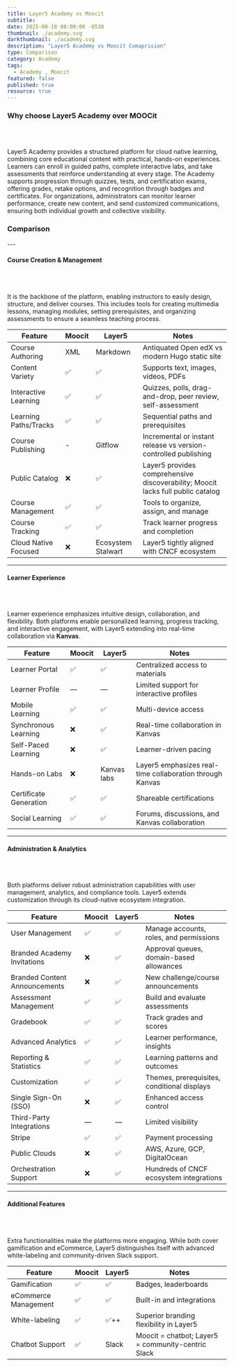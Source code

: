 ```yaml
---
title: Layer5 Academy vs Moocit
subtitle:
date: 2025-08-18 08:00:00 -0530
thumbnail: ./academy.svg
darkthumbnail: ./academy.svg
description: "Layer5 Academy vs Moocit Comaprision"
type: Comparison
category: Academy
tags:
  - Academy , Moocit
featured: false
published: true
resource: true
---
```


<h3> Why choose Layer5 Academy over MOOCit </h3>
<br></br>
<p>
Layer5 Academy provides a structured platform for cloud native learning, combining core educational content with practical, hands-on experiences. Learners can enroll in guided paths, complete interactive labs, and take assessments that reinforce understanding at every stage.
The Academy supports progression through quizzes, tests, and certification exams, offering grades, retake options, and recognition through badges and certificates. For organizations, administrators can monitor learner performance, create new content, and send customized communications, ensuring both individual growth and collective visibility.
</p>


<h3> Comparison </h3>
---
<h4>Course Creation & Management</h4>
<br></br>

<p>It is the backbone of the platform, enabling instructors to easily design, structure, and deliver courses. This includes tools for creating multimedia lessons, managing modules, setting prerequisites, and organizing assessments to ensure a seamless teaching process.</p>


| Feature | Moocit | Layer5 | Notes |
|---------|--------|--------|-------|
| Course Authoring | XML | Markdown | Antiquated Open edX vs modern Hugo static site |
| Content Variety | ✅ | ✅ | Supports text, images, videos, PDFs |
| Interactive Learning | ✅ | ✅ | Quizzes, polls, drag-and-drop, peer review, self-assessment |
| Learning Paths/Tracks | ✅ | ✅ | Sequential paths and prerequisites |
| Course Publishing | - | Gitflow | Incremental or instant release vs version-controlled publishing |
| Public Catalog | ❌ | ✅ | Layer5 provides comprehensive discoverability; Moocit lacks full public catalog |
| Course Management | ✅ | ✅ | Tools to organize, assign, and manage |
| Course Tracking | ✅ | ✅ | Track learner progress and completion |
| Cloud Native Focused | ❌ | Ecosystem Stalwart | Layer5 tightly aligned with CNCF ecosystem |

---

<h4>Learner Experience</h4>
<br></br>

<p>Learner experience emphasizes intuitive design, collaboration, and flexibility. Both platforms enable personalized learning, progress tracking, and interactive engagement, with Layer5 extending into real-time collaboration via <b>Kanvas</b>.</p>

| Feature | Moocit | Layer5 | Notes |
|---------|--------|--------|-------|
| Learner Portal | ✅ | ✅ | Centralized access to materials |
| Learner Profile | — | — | Limited support for interactive profiles |
| Mobile Learning | ✅ | ✅ | Multi-device access |
| Synchronous Learning | ❌ | ✅ | Real-time collaboration in Kanvas |
| Self-Paced Learning | ❌ | ✅ | Learner-driven pacing |
| Hands-on Labs | ❌ | Kanvas labs   |    Layer5 emphasizes real-time collaboration through Kanvas|
| Certificate Generation | ✅ | ✅ | Shareable certifications |
| Social Learning | ✅ | ✅ | Forums, discussions, and Kanvas collaboration |

---

<h4>Administration & Analytics</h4>
<br></br>

<p>Both platforms deliver robust administration capabilities with user management, analytics, and compliance tools. Layer5 extends customization through its cloud-native ecosystem integration.</p>

| Feature | Moocit | Layer5 | Notes |
|---------|--------|--------|-------|
| User Management | ✅ | ✅ | Manage accounts, roles, and permissions |
| Branded Academy Invitations | ❌ | ✅ | Approval queues, domain-based allowances |
| Branded Content Announcements | ❌ | ✅ | New challenge/course announcements |
| Assessment Management | ✅ | ✅ | Build and evaluate assessments |
| Gradebook | ✅ | ✅ | Track grades and scores |
| Advanced Analytics | ✅ | ✅ | Learner performance, insights |
| Reporting & Statistics | ✅ | ✅ | Learning patterns and outcomes |
| Customization | ✅ | ✅ | Themes, prerequisites, conditional displays |
| Single Sign-On (SSO) | ❌ | ✅ | Enhanced access control |
| Third-Party Integrations | — | — | Limited visibility |
| Stripe | ✅ | ✅ | Payment processing |
| Public Clouds | ❌ | ✅ | AWS, Azure, GCP, DigitalOcean |
| Orchestration Support | ❌ | ✅ | Hundreds of CNCF ecosystem integrations |

---

<h4>Additional Features</h4>
<br></br>

<p>Extra functionalities make the platforms more engaging. While both cover gamification and eCommerce, Layer5 distinguishes itself with advanced white-labeling and community-driven Slack support.</p>

| Feature | Moocit | Layer5 | Notes |
|---------|--------|--------|-------|
| Gamification | ✅ | ✅ | Badges, leaderboards |
| eCommerce Management | ✅ | ✅ | Built-in and integrations |
| White-labeling | ✅ | ✅++ | Superior branding flexibility in Layer5 |
| Chatbot Support | ✅ | Slack |   Moocit = chatbot; Layer5 = community-centric Slack |
